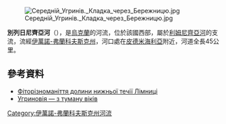 [[Image:Середній_Угринів._Кладка_через_Бережницю.jpg|right]]

'''別列日尼齊亞河'''（{{lang-uk|Бережниця}}），是[[烏克蘭|烏克蘭]]的河流，位於該國西部，屬於[[利姆尼齊亞河|利姆尼齊亞河]]的支流，流經[[伊萬諾-弗蘭科夫斯克州|伊萬諾-弗蘭科夫斯克州]]，河口處在[[皮德米海利亞|皮德米海利亞]]附近，河道全長45公里。

==參考資料==
* [http://referatu.com.ua/referats/66/36821 Фіторізноманіття долини нижньої течії Лімниці]{{Wayback|url=http://referatu.com.ua/referats/66/36821 |date=20170619235819 }}
* [http://narodna.pravda.com.ua/history/4b2e66a66a65a/view_print/ Угриновія — з туману віків]{{Wayback|url=http://narodna.pravda.com.ua/history/4b2e66a66a65a/view_print/ |date=20171121100839 }}

{{DEFAULTSORT:Бережниця}}
[[Category:伊萬諾-弗蘭科夫斯克州河流|Category:伊萬諾-弗蘭科夫斯克州河流]]


{{Ukraine-river-stub}}
